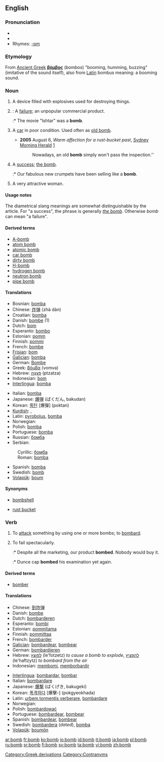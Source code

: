 {{see|Bomb}}
==English==
{{see|the bomb}}

===Pronunciation===
* {{IPA|/bɑm/}}
*{{audio|en-us-bomb.ogg|Audio (US)}}
*Rhymes: [[Rhymes:English:-ɒm|-ɒm]]

===Etymology===
From [[Ancient Greek]] '''[[βόμβος]]''' (''bombos'') "booming, humming, buzzing" (imitative of the sound itself), also from [[Latin]] bombus meaning: a booming sound.

===Noun===
{{en-noun}}

# A device filled with explosives used for destroying things.
# {{slang}}: A [[failure]]; an unpopular commercial product.
#:* The movie "Ishtar" was a '''bomb'''.
# {{context|AU|colloquial|automotive|vehicle}} A [[car]] in poor condition. Used often as [[old bomb]].
#*'''2005''' August 6, ''Warm affection for a rust-bucket past'', [[w:Sydney Morning Herald|Sydney Morning Herald]] [http://www.smh.com.au/news/words/warm-affection-for-a-rustbucket-past/2005/08/04/1123125839592.html]
#*: Nowadays, an old '''bomb''' simply won't pass the inspection.''
# {{context|chiefly|British|slang}} A [[success]]; [[the bomb]].
#:* Our fabulous new crumpets have been selling like a '''bomb'''.
# {{slang}} A very attractive woman.

====Usage notes====
The diametrical slang meanings are somewhat distinguishable by the article. For "a success", the phrase is generally ''[[the bomb]]''. Otherwise ''bomb'' can mean "a failure".

====Derived terms====
*[[A-bomb]]
*[[atom bomb]]
*[[atomic bomb]]
*[[car bomb]]
*[[dirty bomb]]
*[[H-bomb]]
*[[hydrogen bomb]]
*[[neutron bomb]]
*[[pipe bomb]]

====Translations====
{{trans-top|a device filled with explosives}}
*Bosnian: [[bomba#Bosnian|bomba]] {{f}}
*Chinese: [[炸弹]] (zhà dàn)
*Croatian: [[bomba#Croatian|bomba]] {{f}}
*Danish: [[bombe]] (1)
*Dutch: [[bom]]
*Esperanto: [[bombo]]
*Estonian: [[pomm]]
*Finnish: [[pommi]]
*French: [[bombe]] {{f}}
*[[Frisian]]: [[bom]]
*[[Galician]]: [[bomba]] {{f}}
*German: [[Bombe]] {{f}}
*Greek: [[βόμβα]] (vomva) {{f}}
*Hebrew: [[פצצה|פְּצָצָה]] (ptzatza) {{f}}
*Indonesian: [[bom]]
*[[Interlingua]]: [[bomba]]
{{trans-mid}}
*Italian: [[bomba]]
*Japanese: [[爆弾]] (ばくだん, bakudan)
*Korean: [[폭탄]] [爆彈] (poktan)
*[[Kurdish]]: {{trad|ku|bombe}} {{f}}, {{KUchar|[[بۆمبا]]}}
*Latin: [[pyrobolus]], [[bomba]]
*Norwegian: {{t-|no|bombe|c}}
*Polish: [[bomba]] {{f}}
*Portuguese: [[bomba]]
*Russian: [[бомба]]
*Serbian:
:Cyrillic: [[бомба#Serbian|бомба]] {{f}}
:Roman: [[bomba#Serbian|bomba]] {{f}}
*Spanish: [[bomba]]
*Swedish: [[bomb#Swedish|bomb]] {{c}}
*[[Volapük]]: [[boum]]
{{trans-bottom}}
{{trans-top|an unpopular commercial product}}
{{trans-mid}}
{{trans-bottom}}
{{trans-top|a car in poor condition}}
{{trans-mid}}
{{trans-bottom}}
{{trans-top|a success}}
{{trans-mid}}
{{trans-bottom}}
{{trans-top|a very attractive woman}}
{{trans-mid}}
{{trans-bottom}}

====Synonyms====
*{{italbrac-colon|attractive woman}} [[bombshell]]
*{{italbrac-colon|car}} [[rust bucket]]

===Verb===
{{en-verb}}

# {{transitive}} To [[attack]] something by using one or more bombs; to [[bombard]].
# {{slang}} To fail spectacularly.
#:* Despite all the marketing, our product '''bombed'''. Nobody would buy it.
#:* Dunce cap '''bombed''' his examination yet again.

====Derived terms====
*[[bomber]]

====Translations====

{{trans-top|to attack with bombs}}
*Chinese: [[到炸弹]]
*Danish: [[bombe]]
*Dutch: [[bombarderen]]
*Esperanto: [[bombi]]
*Estonian: [[pommitama]]
*Finnish: [[pommittaa]]
*French: [[bombarder]]
*[[Galician]]: [[bombardear]], [[bombear]]
*German: [[bombardieren]]
*Hebrew: [[לפוצץ]] (le'fotzetz) ''to cause a bomb to explode'', [[להפציץ]] (le'haftzytz) ''to bombard from the air''
*Indonesian: [[bom|membomi]], [[borbardir|memborbardir]]
{{trans-mid}}
*[[Interlingua]]: [[bombardar]], [[bombar]]
*Italian: [[bombardare]]
*Japanese: [[爆撃]] (ばくげき, bakugeki)
*Korean: [[폭격하다]] [爆擊-] (pokgyeokhada)
*Latin: [[urbem tormentis verberare]], [[bombardare]]
*Norwegian: {{t-|no|bombe}}
*Polish: [[bombardować]]
*Portuguese: [[bombardear]], [[bombear]]
*Spanish: [[bombardear]], [[bombear]]
*Swedish: [[bombardera]] (''dated''), [[bomba]]
*[[Volapük]]: [[boumön]]
{{trans-bottom}}

[[Category:Greek derivations]]
[[Category:Contranyms]]

[[ar:bomb]]
[[fr:bomb]]
[[ko:bomb]]
[[io:bomb]]
[[id:bomb]]
[[it:bomb]]
[[ja:bomb]]
[[pl:bomb]]
[[ru:bomb]]
[[sr:bomb]]
[[fi:bomb]]
[[sv:bomb]]
[[ta:bomb]]
[[vi:bomb]]
[[zh:bomb]]